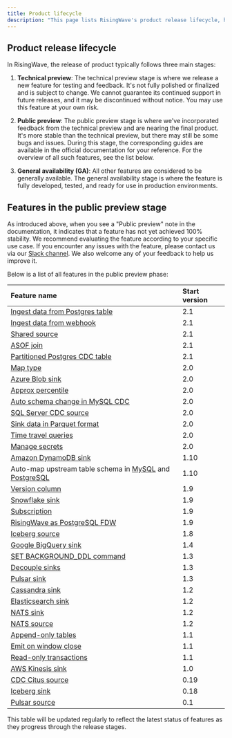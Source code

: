 ```yaml
---
title: Product lifecycle
description: "This page lists RisingWave's product release lifecycle, how RisingWave defines each stage, and a complete list of all features in the public preview stage."
---
```


## Product release lifecycle

In RisingWave, the release of product typically follows three main stages:

1.  **Technical preview**: The technical preview stage is where we release a new feature for testing and feedback. It's not fully polished or finalized and is subject to change. We cannot guarantee its continued support in future releases, and it may be discontinued without notice. You may use this feature at your own risk.

2.  **Public preview**: The public preview stage is where we've incorporated feedback from the technical preview and are nearing the final product. It's more stable than the technical preview, but there may still be some bugs and issues. During this stage, the corresponding guides are available in the official documentation for your reference. For the overview of all such features, see the list below.

3.  **General availability (GA)**: All other features are considered to be generally available. The general availability stage is where the feature is fully developed, tested, and ready for use in production environments.


## Features in the public preview stage

As introduced above, when you see a "Public preview" note in the documentation, it indicates that a feature has not yet achieved 100% stability. We recommend evaluating the feature according to your specific use case. If you encounter any issues with the feature, please contact us via our [Slack channel](https://www.risingwave.com/slack). We also welcome any of your feedback to help us improve it.

Below is a list of all features in the public preview phase:

| Feature name |  Start version |
| :-- | :-- |
| [Ingest data from Postgres table](/integrations/sources/postgresql-table) | 2.1 |
| [Ingest data from webhook](/integrations/sources/webhook) | 2.1 |
| [Shared source](/sql/commands/sql-create-source#shared-source)  | 2.1  |
| [ASOF join](/processing/sql/joins#asof-joins) | 2.1 |
| [Partitioned Postgres CDC table](/integrations/sources/postgresql-cdc#ingest-data-from-a-partitioned-table) | 2.1 |
| [Map type](/sql/data-types/map-type) | 2.0 |
| [Azure Blob sink](/integrations/destinations/azure-blob) | 2.0 |
| [Approx percentile](/sql/functions/aggregate#approx-percentile) | 2.0 |
| [Auto schema change in MySQL CDC](/integrations/sources/mysql-cdc#automatically-change-schema) | 2.0 |
| [SQL Server CDC source](/integrations/sources/sql-server-cdc) | 2.0 |
| [Sink data in Parquet format](/delivery/overview#sink-data-in-parquet-or-json-format) | 2.0 |
| [Time travel queries](/processing/time-travel-queries) | 2.0 |
| [Manage secrets](/operate/manage-secrets) | 2.0 |
| [Amazon DynamoDB sink](/integrations/destinations/amazon-dynamodb) | 1.10 |
| Auto-map upstream table schema in [MySQL](/integrations/sources/mysql-cdc#automatically-map-upstream-table-schema) and [PostgreSQL](/integrations/sources/postgresql-cdc#automatically-map-upstream-table-schema) | 1.10 |
| [Version column](/sql/commands/sql-create-table#pk-conflict-behavior) | 1.9 |
| [Snowflake sink](/integrations/destinations/snowflake) | 1.9 |
| [Subscription](/delivery/subscription) | 1.9 |
| [RisingWave as PostgreSQL FDW](/delivery/risingwave-as-postgres-fdw) | 1.9 |
| [Iceberg source](/integrations/sources/apache-iceberg) | 1.8 |
| [Google BigQuery sink](/integrations/destinations/bigquery) | 1.4 |
| [SET BACKGROUND\_DDL command](/sql/commands/sql-set-background-ddl) | 1.3 |
| [Decouple sinks](/delivery/overview#sink-decoupling) | 1.3 |
| [Pulsar sink](/integrations/destinations/apache-pulsar) | 1.3 |
| [Cassandra sink](/integrations/destinations/cassandra-or-scylladb) | 1.2 |
| [Elasticsearch sink](/integrations/destinations/elasticsearch) | 1.2 |
| [NATS sink](/integrations/destinations/nats-and-nats-jetstream) | 1.2 |
| [NATS source](/integrations/sources/nats-jetstream) | 1.2 |
| [Append-only tables](/sql/commands/sql-create-table#parameters) | 1.1 |
| [Emit on window close](/processing/emit-on-window-close) | 1.1 |
| [Read-only transactions](/sql/commands/sql-start-transaction) | 1.1 |
| [AWS Kinesis sink](/integrations/destinations/aws-kinesis) | 1.0 |
| [CDC Citus source](/integrations/sources/citus-cdc) | 0.19 |
| [Iceberg sink](/integrations/destinations/apache-iceberg) | 0.18 |
| [Pulsar source](/integrations/sources/pulsar) | 0.1 |

This table will be updated regularly to reflect the latest status of features as they progress through the release stages.
